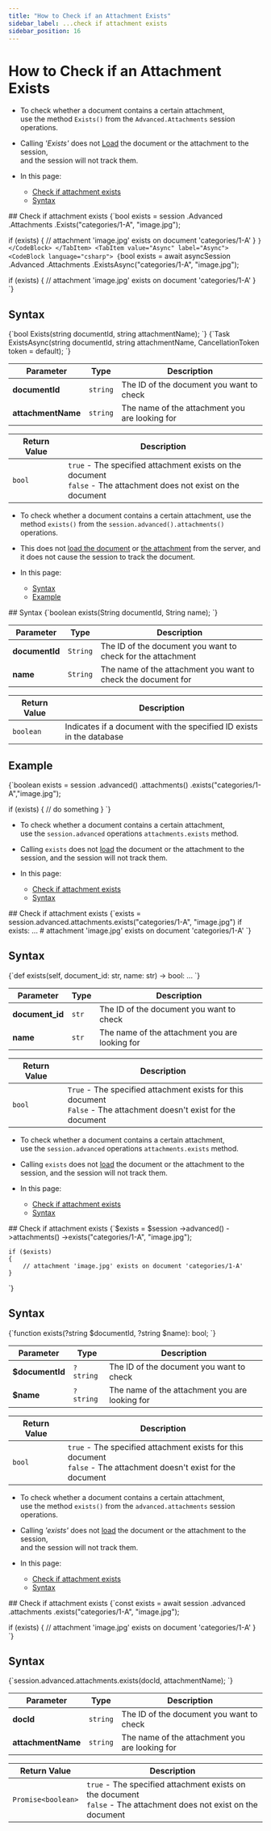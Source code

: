 ---
title: "How to Check if an Attachment Exists"
sidebar_label: ...check if attachment exists
sidebar_position: 16
---




# How to Check if an Attachment Exists
<LanguageSwitcher supportedLanguages={supportedLanguages} />
<LanguageContent language="csharp">

<Admonition type="note" title="Note">

* To check whether a document contains a certain attachment,  
  use the method `Exists()` from the `Advanced.Attachments` session operations.  

* Calling _'Exists'_ does not [Load](../../../client-api/session/loading-entities) the document or the attachment to the session,  
  and the session will not track them.

* In this page:  
  * [Check if attachment exists](../../../client-api/session/how-to/check-if-attachment-exists#check-if-attachment-exists)  
  * [Syntax](../../../client-api/session/how-to/check-if-attachment-exists#syntax)  
</Admonition>
## Check if attachment exists

<Tabs groupId='languageSyntax'>
<TabItem value="Sync" label="Sync">
<CodeBlock language="csharp">
{`bool exists = session
    .Advanced
    .Attachments
    .Exists("categories/1-A", "image.jpg");

if (exists)
{
    // attachment 'image.jpg' exists on document 'categories/1-A'
}
`}
</CodeBlock>
</TabItem>
<TabItem value="Async" label="Async">
<CodeBlock language="csharp">
{`bool exists = await asyncSession
    .Advanced
    .Attachments
    .ExistsAsync("categories/1-A", "image.jpg");

if (exists)
{
    // attachment 'image.jpg' exists on document 'categories/1-A'
}
`}
</CodeBlock>
</TabItem>
</Tabs>



## Syntax

<Tabs groupId='languageSyntax'>
<TabItem value="Sync" label="Sync">
<CodeBlock language="csharp">
{`bool Exists(string documentId, string attachmentName);
`}
</CodeBlock>
</TabItem>
<TabItem value="Async" label="Async">
<CodeBlock language="csharp">
{`Task<bool> ExistsAsync(string documentId, string attachmentName, CancellationToken token = default);
`}
</CodeBlock>
</TabItem>
</Tabs>

| Parameter | Type | Description |
| - | - | - |
| **documentId** | `string` | The ID of the document you want to check |
| **attachmentName** | `string` | The name of the attachment you are looking for |

| Return Value | Description |
| - | - |
| `bool` | `true` - The specified attachment exists on the document<br/>`false` - The attachment does not exist on the document |




</LanguageContent>
<LanguageContent language="java">

<Admonition type="note" title="Note">

* To check whether a document contains a certain attachment, use the method `exists()` from the `session.advanced().attachments()` 
operations.  

* This does not [load the document](../../../client-api/session/loading-entities) or [the attachment](../../../document-extensions/attachments/loading) 
from the server, and it does not cause the session to track the document.  

* In this page:  
  * [Syntax](../../../client-api/session/how-to/check-if-attachment-exists#syntax)  
  * [Example](../../../client-api/session/how-to/check-if-attachment-exists#example)  
</Admonition>
## Syntax

<TabItem value="something-something" label="exists_1">
<CodeBlock language="java">
{`boolean exists(String documentId, String name);
`}
</CodeBlock>
</TabItem>

| Parameter | Type | Description |
| - | - | - |
| **documentId** | `String` | The ID of the document you want to check for the attachment |
| **name** | `String` | The name of the attachment you want to check the document for |

| Return Value | Description |
| - | - |
| `boolean` | Indicates if a document with the specified ID exists in the database |



## Example

<TabItem value="something-something" label="exists_2">
<CodeBlock language="java">
{`boolean exists = session
                    .advanced()
                    .attachments()
                    .exists("categories/1-A","image.jpg");

if (exists) \{
    // do something
\}
`}
</CodeBlock>
</TabItem>




</LanguageContent>
<LanguageContent language="python">

<Admonition type="note" title="Note">

* To check whether a document contains a certain attachment,  
  use the `session.advanced` operations `attachments.exists` method.  

* Calling `exists` does not [load](../../../client-api/session/loading-entities) 
  the document or the attachment to the session, and the session will not track them.

* In this page:  
  * [Check if attachment exists](../../../client-api/session/how-to/check-if-attachment-exists#check-if-attachment-exists)  
  * [Syntax](../../../client-api/session/how-to/check-if-attachment-exists#syntax)  
</Admonition>
## Check if attachment exists

<Tabs groupId='languageSyntax'>
<TabItem value="Python" label="Python">
<CodeBlock language="python exists@clientapi\session\howto\attachmentexists.py /}">
{`exists = session.advanced.attachments.exists("categories/1-A", "image.jpg")
if exists:
    ...  # attachment 'image.jpg' exists on document 'categories/1-A'
`}
</CodeBlock>
</TabItem>
</Tabs>



## Syntax

<Tabs groupId='languageSyntax'>
<TabItem value="Python" label="Python">
<CodeBlock language="python syntax@clientapi\session\howto\attachmentexists.py /}">
{`def exists(self, document_id: str, name: str) -> bool: ...
`}
</CodeBlock>
</TabItem>
</Tabs>

| Parameter | Type | Description |
| - | - | - |
| **document_id** | `str` | The ID of the document you want to check |
| **name** | `str` | The name of the attachment you are looking for |

| Return Value | Description |
| - | - |
| `bool` | `True` - The specified attachment exists for this document<br/>`False` - The attachment doesn't exist for the document |




</LanguageContent>
<LanguageContent language="php">

<Admonition type="note" title="Note">

* To check whether a document contains a certain attachment,  
  use the `session.advanced` operations `attachments.exists` method.  

* Calling `exists` does not [load](../../../client-api/session/loading-entities) 
  the document or the attachment to the session, and the session will not track them.

* In this page:  
  * [Check if attachment exists](../../../client-api/session/how-to/check-if-attachment-exists#check-if-attachment-exists)  
  * [Syntax](../../../client-api/session/how-to/check-if-attachment-exists#syntax)  
</Admonition>
## Check if attachment exists

<Tabs groupId='languageSyntax'>
<TabItem value="Php" label="Php">
<CodeBlock language="php exists@clientapi\session\howto\attachmentexists.php /}">
{`$exists = $session
    ->advanced()
    ->attachments()
    ->exists("categories/1-A", "image.jpg");

    if ($exists)
    {
        // attachment 'image.jpg' exists on document 'categories/1-A'
    }
`}
</CodeBlock>
</TabItem>
</Tabs>



## Syntax

<Tabs groupId='languageSyntax'>
<TabItem value="Php" label="Php">
<CodeBlock language="php syntax@clientapi\session\howto\attachmentexists.php/}">
{`function exists(?string $documentId, ?string $name): bool;
`}
</CodeBlock>
</TabItem>
</Tabs>

| Parameter | Type | Description |
| - | - | - |
| **$documentId** | `?string` | The ID of the document you want to check |
| **$name** | `?string` | The name of the attachment you are looking for |

| Return Value | Description |
| - | - |
| `bool` | `true` - The specified attachment exists for this document<br/>`false` - The attachment doesn't exist for the document |




</LanguageContent>
<LanguageContent language="nodejs">

<Admonition type="note" title="Note">

* To check whether a document contains a certain attachment,  
  use the method `exists()` from the `advanced.attachments` session operations.

* Calling _'exists'_ does not [load](../../../client-api/session/loading-entities) the document or the attachment to the session,  
  and the session will not track them.

* In this page:  
  * [Check if attachment exists](../../../client-api/session/how-to/check-if-attachment-exists#check-if-attachment-exists)  
  * [Syntax](../../../client-api/session/how-to/check-if-attachment-exists#syntax)  
</Admonition>
## Check if attachment exists

<TabItem value="something-something" label="exists">
<CodeBlock language="nodejs">
{`const exists = await session
    .advanced
    .attachments
    .exists("categories/1-A", "image.jpg");

if (exists) \{
    // attachment 'image.jpg' exists on document 'categories/1-A'
\}
`}
</CodeBlock>
</TabItem>



## Syntax

<TabItem value="something-something" label="syntax">
<CodeBlock language="nodejs">
{`session.advanced.attachments.exists(docId, attachmentName);
`}
</CodeBlock>
</TabItem>

| Parameter | Type | Description |
| - | - | - |
| **docId** | `string` | The ID of the document you want to check |
| **attachmentName** | `string` | The name of the attachment you are looking for |

| Return Value | Description |
| - | - |
| `Promise<boolean>` | `true` - The specified attachment exists on the document<br/>`false` - The attachment does not exist on the document |




</LanguageContent>